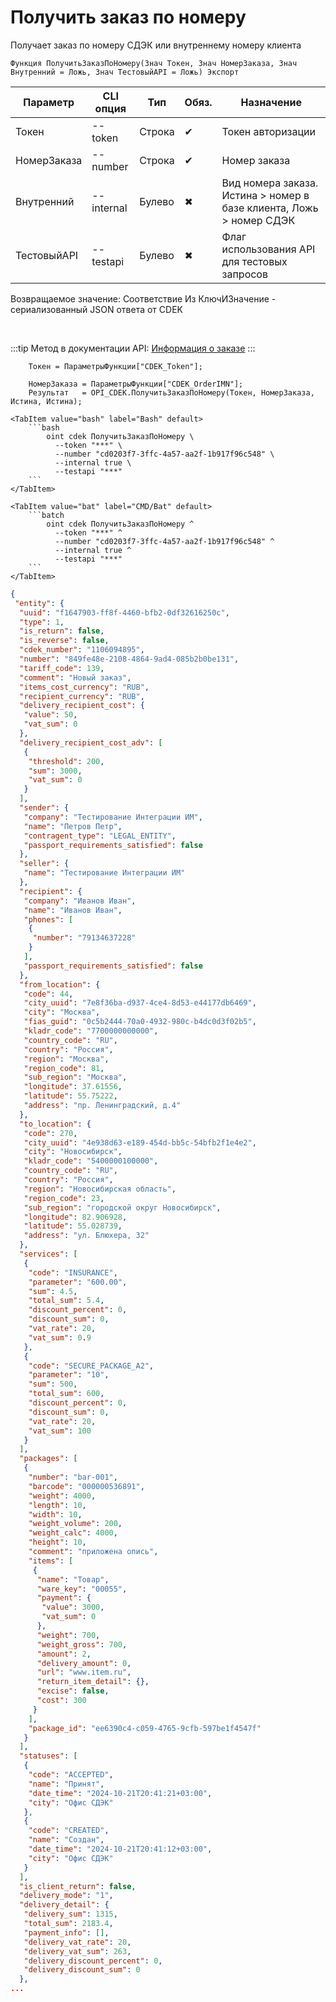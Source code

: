 ﻿---
sidebar_position: 5
description: Получить заказ по номеру и другие функции для работы с CDEK в Открытом пакете интеграций - бесплатной open-source библиотеке интеграций для 1С:Предприятие 8, OneScript и CLI
keywords: [1C, 1С, 1С:Предприятие, 1С:Предприятие 8.3, API, Интеграция, Сервисы, Обмен, OneScript, CLI, CDEK]
---


# Получить заказ по номеру
 Получает заказ по номеру СДЭК или внутреннему номеру клиента



`Функция ПолучитьЗаказПоНомеру(Знач Токен, Знач НомерЗаказа, Знач Внутренний = Ложь, Знач ТестовыйAPI = Ложь) Экспорт`

  | Параметр | CLI опция | Тип | Обяз. | Назначение |
  |-|-|-|-|-|
  | Токен | --token | Строка | &#x2714; | Токен авторизации |
  | НомерЗаказа | --number | Строка | &#x2714; | Номер заказа |
  | Внутренний | --internal | Булево | &#x2716; | Вид номера заказа. Истина > номер в базе клиента, Ложь > номер СДЭК |
  | ТестовыйAPI | --testapi | Булево | &#x2716; | Флаг использования API для тестовых запросов |

  
  Возвращаемое значение:   Соответствие Из КлючИЗначение - сериализованный JSON ответа от CDEK

<br/>

:::tip
Метод в документации API: [Информация о заказе](https://api-docs.cdek.ru/29923975.html)
:::
<br/>



```bsl title="Пример использования для 1С:Предприятие/OneScript"
    Токен = ПараметрыФункции["CDEK_Token"];

    НомерЗаказа = ПараметрыФункции["CDEK_OrderIMN"];
    Результат   = OPI_CDEK.ПолучитьЗаказПоНомеру(Токен, НомерЗаказа, Истина, Истина);
```
    

 <Tabs>
  
    <TabItem value="bash" label="Bash" default>
        ```bash
            oint cdek ПолучитьЗаказПоНомеру \
              --token "***" \
              --number "cd0203f7-3ffc-4a57-aa2f-1b917f96c548" \
              --internal true \
              --testapi "***"
        ```
    </TabItem>
  
    <TabItem value="bat" label="CMD/Bat" default>
        ```batch
            oint cdek ПолучитьЗаказПоНомеру ^
              --token "***" ^
              --number "cd0203f7-3ffc-4a57-aa2f-1b917f96c548" ^
              --internal true ^
              --testapi "***"
        ```
    </TabItem>
</Tabs>


```json title="Результат"
{
 "entity": {
  "uuid": "f1647903-ff8f-4460-bfb2-0df32616250c",
  "type": 1,
  "is_return": false,
  "is_reverse": false,
  "cdek_number": "1106094895",
  "number": "849fe48e-2108-4864-9ad4-085b2b0be131",
  "tariff_code": 139,
  "comment": "Новый заказ",
  "items_cost_currency": "RUB",
  "recipient_currency": "RUB",
  "delivery_recipient_cost": {
   "value": 50,
   "vat_sum": 0
  },
  "delivery_recipient_cost_adv": [
   {
    "threshold": 200,
    "sum": 3000,
    "vat_sum": 0
   }
  ],
  "sender": {
   "company": "Тестирование Интеграции ИМ",
   "name": "Петров Петр",
   "contragent_type": "LEGAL_ENTITY",
   "passport_requirements_satisfied": false
  },
  "seller": {
   "name": "Тестирование Интеграции ИМ"
  },
  "recipient": {
   "company": "Иванов Иван",
   "name": "Иванов Иван",
   "phones": [
    {
     "number": "79134637228"
    }
   ],
   "passport_requirements_satisfied": false
  },
  "from_location": {
   "code": 44,
   "city_uuid": "7e8f36ba-d937-4ce4-8d53-e44177db6469",
   "city": "Москва",
   "fias_guid": "0c5b2444-70a0-4932-980c-b4dc0d3f02b5",
   "kladr_code": "7700000000000",
   "country_code": "RU",
   "country": "Россия",
   "region": "Москва",
   "region_code": 81,
   "sub_region": "Москва",
   "longitude": 37.61556,
   "latitude": 55.75222,
   "address": "пр. Ленинградский, д.4"
  },
  "to_location": {
   "code": 270,
   "city_uuid": "4e938d63-e189-454d-bb5c-54bfb2f1e4e2",
   "city": "Новосибирск",
   "kladr_code": "5400000100000",
   "country_code": "RU",
   "country": "Россия",
   "region": "Новосибирская область",
   "region_code": 23,
   "sub_region": "городской округ Новосибирск",
   "longitude": 82.906928,
   "latitude": 55.028739,
   "address": "ул. Блюхера, 32"
  },
  "services": [
   {
    "code": "INSURANCE",
    "parameter": "600.00",
    "sum": 4.5,
    "total_sum": 5.4,
    "discount_percent": 0,
    "discount_sum": 0,
    "vat_rate": 20,
    "vat_sum": 0.9
   },
   {
    "code": "SECURE_PACKAGE_A2",
    "parameter": "10",
    "sum": 500,
    "total_sum": 600,
    "discount_percent": 0,
    "discount_sum": 0,
    "vat_rate": 20,
    "vat_sum": 100
   }
  ],
  "packages": [
   {
    "number": "bar-001",
    "barcode": "000000536891",
    "weight": 4000,
    "length": 10,
    "width": 10,
    "weight_volume": 200,
    "weight_calc": 4000,
    "height": 10,
    "comment": "приложена опись",
    "items": [
     {
      "name": "Товар",
      "ware_key": "00055",
      "payment": {
       "value": 3000,
       "vat_sum": 0
      },
      "weight": 700,
      "weight_gross": 700,
      "amount": 2,
      "delivery_amount": 0,
      "url": "www.item.ru",
      "return_item_detail": {},
      "excise": false,
      "cost": 300
     }
    ],
    "package_id": "ee6390c4-c059-4765-9cfb-597be1f4547f"
   }
  ],
  "statuses": [
   {
    "code": "ACCEPTED",
    "name": "Принят",
    "date_time": "2024-10-21T20:41:21+03:00",
    "city": "Офис СДЭК"
   },
   {
    "code": "CREATED",
    "name": "Создан",
    "date_time": "2024-10-21T20:41:12+03:00",
    "city": "Офис СДЭК"
   }
  ],
  "is_client_return": false,
  "delivery_mode": "1",
  "delivery_detail": {
   "delivery_sum": 1315,
   "total_sum": 2183.4,
   "payment_info": [],
   "delivery_vat_rate": 20,
   "delivery_vat_sum": 263,
   "delivery_discount_percent": 0,
   "delivery_discount_sum": 0
  },
...
```
